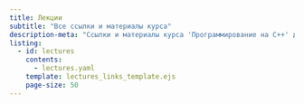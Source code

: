 ```yaml
---
title: Лекции
subtitle: "Все ссылки и материалы курса"
description-meta: "Ссылки и материалы курса 'Программирование на C++' для Лицея НИУ ВШЭ"
listing:
  - id: lectures
    contents:
      - lectures.yaml
    template: lectures_links_template.ejs
    page-size: 50
---
```


:::{#materials}
:::
